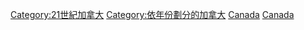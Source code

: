 [[Category:21世紀加拿大|Category:21世紀加拿大]]
[[Category:依年份劃分的加拿大|Category:依年份劃分的加拿大]]
[[Category:21世紀各年北美洲|Canada]]
[[Category:依年份劃分的21世紀各國|Canada]]
